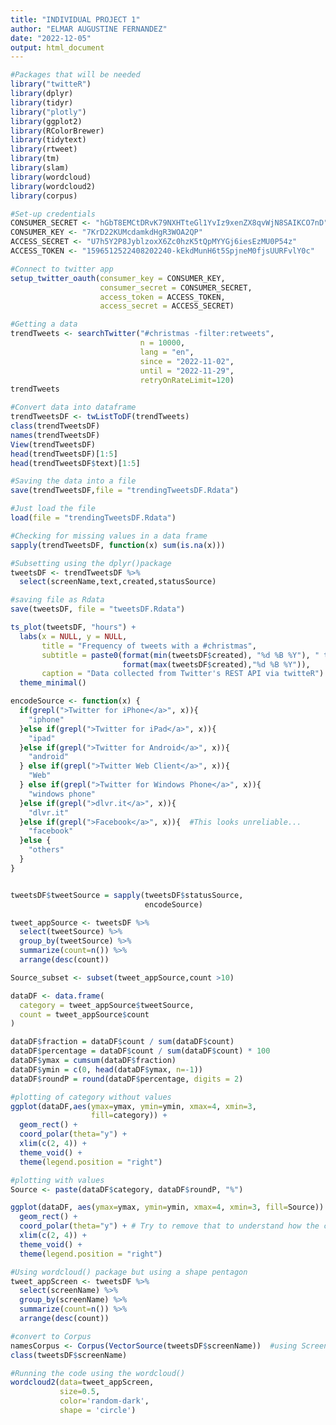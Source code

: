 ```yaml
---
title: "INDIVIDUAL PROJECT 1"
author: "ELMAR AUGUSTINE FERNANDEZ"
date: "2022-12-05"
output: html_document
---
```


```r
#Packages that will be needed 
library("twitteR") 
library(dplyr)
library(tidyr)
library("plotly")
library(ggplot2)
library(RColorBrewer)
library(tidytext)
library(rtweet)
library(tm)
library(slam)
library(wordcloud)
library(wordcloud2)
library(corpus)
```




```r
#Set-up credentials
CONSUMER_SECRET <- "hGbT8EMCtDRvK79NXHTteGl1YvIz9xenZX8qvWjN8SAIKCO7nD"
CONSUMER_KEY <- "7KrD22KUMcdamkdHgR3WOA2QP"
ACCESS_SECRET <- "U7h5Y2P8JyblzoxX6Zc0hzK5tQpMYYGj6iesEzMU0P54z"
ACCESS_TOKEN <- "1596512522408202240-kEkdMunH6t5SpjneM0fjsUURFvlY0c"
```



```r
#Connect to twitter app
setup_twitter_oauth(consumer_key = CONSUMER_KEY,
                    consumer_secret = CONSUMER_SECRET,
                    access_token = ACCESS_TOKEN,
                    access_secret = ACCESS_SECRET)
```



```r
#Getting a data
trendTweets <- searchTwitter("#christmas -filter:retweets",
                             n = 10000,
                             lang = "en",
                             since = "2022-11-02",
                             until = "2022-11-29",
                             retryOnRateLimit=120)
trendTweets
```



```r
#Convert data into dataframe
trendTweetsDF <- twListToDF(trendTweets)
class(trendTweetsDF)
names(trendTweetsDF)
View(trendTweetsDF)
head(trendTweetsDF)[1:5]
head(trendTweetsDF$text)[1:5]
```



```r
#Saving the data into a file
save(trendTweetsDF,file = "trendingTweetsDF.Rdata")
```



```r
#Just load the file
load(file = "trendingTweetsDF.Rdata")
```



```r
#Checking for missing values in a data frame
sapply(trendTweetsDF, function(x) sum(is.na(x)))
```



```r
#Subsetting using the dplyr()package
tweetsDF <- trendTweetsDF %>%
  select(screenName,text,created,statusSource)
```



```r
#saving file as Rdata
save(tweetsDF, file = "tweetsDF.Rdata")
```



```r
ts_plot(tweetsDF, "hours") +
  labs(x = NULL, y = NULL,
       title = "Frequency of tweets with a #christmas",
       subtitle = paste0(format(min(tweetsDF$created), "%d %B %Y"), " to ", 
                         format(max(tweetsDF$created),"%d %B %Y")),
       caption = "Data collected from Twitter's REST API via twitteR") +
  theme_minimal()
```



```r
encodeSource <- function(x) {
  if(grepl(">Twitter for iPhone</a>", x)){
    "iphone"
  }else if(grepl(">Twitter for iPad</a>", x)){
    "ipad"
  }else if(grepl(">Twitter for Android</a>", x)){
    "android"
  } else if(grepl(">Twitter Web Client</a>", x)){
    "Web"
  } else if(grepl(">Twitter for Windows Phone</a>", x)){
    "windows phone"
  }else if(grepl(">dlvr.it</a>", x)){
    "dlvr.it"
  }else if(grepl(">Facebook</a>", x)){  #This looks unreliable...
    "facebook"
  }else {
    "others"
  }
}


tweetsDF$tweetSource = sapply(tweetsDF$statusSource, 
                              encodeSource)

tweet_appSource <- tweetsDF %>% 
  select(tweetSource) %>%
  group_by(tweetSource) %>%
  summarize(count=n()) %>%
  arrange(desc(count)) 

Source_subset <- subset(tweet_appSource,count >10)
```




```r
dataDF <- data.frame(
  category = tweet_appSource$tweetSource,
  count = tweet_appSource$count
)

dataDF$fraction = dataDF$count / sum(dataDF$count)
dataDF$percentage = dataDF$count / sum(dataDF$count) * 100
dataDF$ymax = cumsum(dataDF$fraction)
dataDF$ymin = c(0, head(dataDF$ymax, n=-1))
dataDF$roundP = round(dataDF$percentage, digits = 2)
```




```r
#plotting of category without values
ggplot(dataDF,aes(ymax=ymax, ymin=ymin, xmax=4, xmin=3, 
                  fill=category)) +
  geom_rect() +
  coord_polar(theta="y") + 
  xlim(c(2, 4)) +
  theme_void() +
  theme(legend.position = "right")
```




```r
#plotting with values
Source <- paste(dataDF$category, dataDF$roundP, "%")

ggplot(dataDF, aes(ymax=ymax, ymin=ymin, xmax=4, xmin=3, fill=Source)) +
  geom_rect() +
  coord_polar(theta="y") + # Try to remove that to understand how the chart is built initially
  xlim(c(2, 4)) +
  theme_void() +
  theme(legend.position = "right")
```




```r
#Using wordcloud() package but using a shape pentagon 
tweet_appScreen <- tweetsDF %>%
  select(screenName) %>%
  group_by(screenName) %>%
  summarize(count=n()) %>%
  arrange(desc(count)) 
```




```r
#convert to Corpus
namesCorpus <- Corpus(VectorSource(tweetsDF$screenName))  #using ScreenName
class(tweetsDF$screenName)
```




```r
#Running the code using the wordcloud()
wordcloud2(data=tweet_appScreen, 
           size=0.5, 
           color='random-dark',
           shape = 'circle')
```























